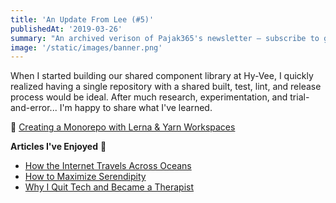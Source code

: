 ```yaml
---
title: 'An Update From Lee (#5)'
publishedAt: '2019-03-26'
summary: "An archived verison of Pajak365's newsletter – subscribe to get early access."
image: '/static/images/banner.png'
---
```


When I started building our shared component library at Hy-Vee,
I quickly realized having a single repository with a shared built, test, lint,
and release process would be ideal. After much research, experimentation,
and trial-and-error... I'm happy to share what I've learned.

🎉 [Creating a Monorepo with Lerna & Yarn Workspaces](/blog/monorepo-lerna-yarn-workspaces)

**Articles I've Enjoyed** 📝

- [How the Internet Travels Across Oceans](https://www.nytimes.com/interactive/2019/03/10/technology/internet-cables-oceans.html)
- [How to Maximize Serendipity](https://www.perell.com/blog/serendipity)
- [Why I Quit Tech and Became a Therapist](http://glench.com/WhyIQuitTechAndBecameATherapist/)
